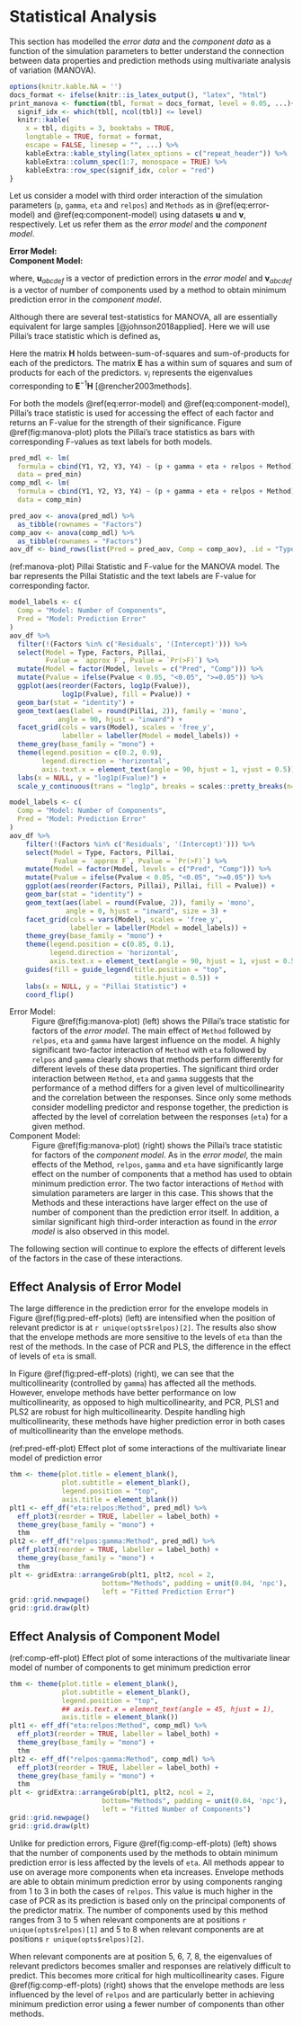 # Statistical Analysis
This section has modelled the _error data_ and the _component data_ as a function of the simulation parameters to better understand the connection between data properties and prediction methods using multivariate analysis of variation (MANOVA).

```r
options(knitr.kable.NA = '')
docs_format <- ifelse(knitr::is_latex_output(), "latex", "html")
print_manova <- function(tbl, format = docs_format, level = 0.05, ...){
  signif_idx <- which(tbl[, ncol(tbl)] <= level)
  knitr::kable(
    x = tbl, digits = 3, booktabs = TRUE,
    longtable = TRUE, format = format,
    escape = FALSE, linesep = "", ...) %>%
    kableExtra::kable_styling(latex_options = c("repeat_header")) %>%
    kableExtra::column_spec(1:7, monospace = TRUE) %>%
    kableExtra::row_spec(signif_idx, color = "red")
}
```

Let us consider a model with third order interaction of the simulation parameters (`p`, `gamma`, `eta` and `relpos`) and `Methods` as in \@ref(eq:error-model) and \@ref(eq:component-model) using datasets $\mathbf{u}$ and $\mathbf{v}$, respectively. Let us refer them as the _error model_ and the _component model_.

**Error Model:**
: \begin{equation}\mathbf{u}_{abcdef} = \boldsymbol{\mu}_u +
  (\texttt{p}_a + \texttt{gamma}_b + \texttt{eta}_c +
    \texttt{relpos}_d + \texttt{Methods}_e)^3 +
  \left(\boldsymbol{\varepsilon}_u\right)_{abcdef}
  (\#eq:error-model)
  \end{equation}

**Component Model:**
: \begin{equation}\mathbf{v}_{abcdef} = \boldsymbol{\mu}_v +
  (\texttt{p}_a + \texttt{gamma}_b + \texttt{eta}_c +
    \texttt{relpos}_d + \texttt{Methods}_e)^3 +
  \left(\boldsymbol{\varepsilon}_v\right)_{abcdef}
  (\#eq:component-model)
  \end{equation}

where, $\mathbf{u}_{abcdef}$ is a vector of prediction errors in the _error model_ and $\mathbf{v}_{abcdef}$ is a vector of number of components used by a method to obtain minimum prediction error in the _component model_.

Although there are several test-statistics for MANOVA, all are essentially equivalent for large samples [@johnson2018applied]. Here we will use Pillai's trace statistic which is defined as,

\begin{equation}
\text{Pillai statistic} = \text{tr}\left[
\left(\mathbf{E} + \mathbf{H}\right)^{-1}\mathbf{H}
\right] = \sum_{i=1}^m{\frac{\nu_i}{1 + \nu_i}}
(\#eq:pillai)
\end{equation}
Here the matrix $\mathbf{H}$ holds between-sum-of-squares and sum-of-products for each of the predictors. The matrix $\mathbf{E}$ has a within sum of squares and sum of products for each of the predictors. $\nu_i$ represents the eigenvalues corresponding to $\mathbf{E}^{-1}\mathbf{H}$ [@rencher2003methods].

For both the models \@ref(eq:error-model) and \@ref(eq:component-model), Pillai's trace statistic is used for accessing the effect of each factor and returns an F-value for the strength of their significance. Figure \@ref(fig:manova-plot) plots the Pillai's trace statistics as bars with corresponding F-values as text labels for both models.

```r
pred_mdl <- lm(
  formula = cbind(Y1, Y2, Y3, Y4) ~ (p + gamma + eta + relpos + Method) ^ 3,
  data = pred_min)
comp_mdl <- lm(
  formula = cbind(Y1, Y2, Y3, Y4) ~ (p + gamma + eta + relpos + Method) ^ 3,
  data = comp_min)
```

```r
pred_aov <- anova(pred_mdl) %>%
  as_tibble(rownames = "Factors")
comp_aov <- anova(comp_mdl) %>%
  as_tibble(rownames = "Factors")
aov_df <- bind_rows(list(Pred = pred_aov, Comp = comp_aov), .id = "Type")
```

(ref:manova-plot) Pillai Statistic and F-value for the MANOVA model. The bar represents the Pillai Statistic and the text labels are F-value for corresponding factor.

```r
model_labels <- c(
  Comp = "Model: Number of Components",
  Pred = "Model: Prediction Error"
)
aov_df %>%
  filter(!(Factors %in% c('Residuals', '(Intercept)'))) %>%
  select(Model = Type, Factors, Pillai,
         Fvalue = `approx F`, Pvalue = `Pr(>F)`) %>%
  mutate(Model = factor(Model, levels = c("Pred", "Comp"))) %>%
  mutate(Pvalue = ifelse(Pvalue < 0.05, "<0.05", ">=0.05")) %>%
  ggplot(aes(reorder(Factors, log1p(Fvalue)),
             log1p(Fvalue), fill = Pvalue)) +
  geom_bar(stat = "identity") +
  geom_text(aes(label = round(Pillai, 2)), family = 'mono',
            angle = 90, hjust = "inward") +
  facet_grid(cols = vars(Model), scales = 'free_y',
             labeller = labeller(Model = model_labels)) +
  theme_grey(base_family = "mono") +
  theme(legend.position = c(0.2, 0.9),
        legend.direction = 'horizontal',
        axis.text.x = element_text(angle = 90, hjust = 1, vjust = 0.5)) +
  labs(x = NULL, y = "log1p(Fvalue)") +
  scale_y_continuous(trans = "log1p", breaks = scales::pretty_breaks(n=6))
```

```r
model_labels <- c(
  Comp = "Model: Number of Components",
  Pred = "Model: Prediction Error"
)
aov_df %>%
    filter(!(Factors %in% c('Residuals', '(Intercept)'))) %>%
    select(Model = Type, Factors, Pillai,
           Fvalue = `approx F`, Pvalue = `Pr(>F)`) %>%
    mutate(Model = factor(Model, levels = c("Pred", "Comp"))) %>%
    mutate(Pvalue = ifelse(Pvalue < 0.05, "<0.05", ">=0.05")) %>%
    ggplot(aes(reorder(Factors, Pillai), Pillai, fill = Pvalue)) +
    geom_bar(stat = "identity") +
    geom_text(aes(label = round(Fvalue, 2)), family = 'mono',
              angle = 0, hjust = "inward", size = 3) +
    facet_grid(cols = vars(Model), scales = 'free_y',
               labeller = labeller(Model = model_labels)) +
    theme_grey(base_family = "mono") +
    theme(legend.position = c(0.85, 0.1),
          legend.direction = 'horizontal',
          axis.text.x = element_text(angle = 90, hjust = 1, vjust = 0.5)) +
    guides(fill = guide_legend(title.position = "top",
                               title.hjust = 0.5)) +
    labs(x = NULL, y = "Pillai Statistic") +
    coord_flip()
```

Error Model:
: Figure \@ref(fig:manova-plot) (left) shows the Pillai's trace statistic for factors of the _error model_. The main effect of `Method` followed by `relpos`, `eta` and `gamma` have largest influence on the model. A highly significant two-factor interaction of `Method` with `eta` followed by `relpos` and `gamma` clearly shows that methods perform differently for different levels of these data properties. The significant third order interaction between `Method`, `eta` and `gamma` suggests that the performance of a method differs for a given level of multicollinearity and the correlation between the responses. Since only some methods consider modelling predictor and response together, the prediction is affected by the level of correlation between the responses (`eta`) for a given method.

Component Model:
: Figure \@ref(fig:manova-plot) (right) shows the Pillai's trace statistic for factors of the _component model_. As in the _error model_, the main effects of the Method, `relpos`, `gamma` and `eta` have significantly large effect on the number of components that a method has used to obtain minimum prediction error. The two factor interactions of `Method` with simulation parameters are larger in this case. This shows that the Methods and these interactions have larger effect on the use of number of component than the prediction error itself. In addition, a similar significant high third-order interaction as found in the _error model_ is also observed in this model.

The following section will continue to explore the effects of different levels of the factors in the case of these interactions.

## Effect Analysis of Error Model

The large difference in the prediction error for the envelope models in Figure \@ref(fig:pred-eff-plots) (left) are intensified when the position of relevant predictor is at `r unique(opts$relpos)[2]`. The results also show that the envelope methods are more sensitive to the levels of `eta` than the rest of the methods. In the case of PCR and PLS, the difference in the effect of levels of `eta` is small.

In Figure \@ref(fig:pred-eff-plots) (right), we can see that the multicollinearity (controlled by `gamma`) has affected all the methods. However, envelope methods have better performance on low multicollinearity, as opposed to high multicollinearity, and PCR, PLS1 and PLS2 are robust for high multicollinearity. Despite handling high multicollinearity, these methods have higher prediction error in both cases of multicollinearity than the envelope methods.

(ref:pred-eff-plot) Effect plot of some interactions of the multivariate linear model of prediction error

```r
thm <- theme(plot.title = element_blank(),
             plot.subtitle = element_blank(),
             legend.position = "top",
             axis.title = element_blank())
plt1 <- eff_df("eta:relpos:Method", pred_mdl) %>%
  eff_plot3(reorder = TRUE, labeller = label_both) +
  theme_grey(base_family = "mono") +
  thm
plt2 <- eff_df("relpos:gamma:Method", pred_mdl) %>%
  eff_plot3(reorder = TRUE, labeller = label_both) +
  theme_grey(base_family = "mono") +
  thm
plt <- gridExtra::arrangeGrob(plt1, plt2, ncol = 2,
                       bottom="Methods", padding = unit(0.04, 'npc'),
                       left = "Fitted Prediction Error")
grid::grid.newpage()
grid::grid.draw(plt)
```


## Effect Analysis of Component Model

(ref:comp-eff-plot) Effect plot of some interactions of the multivariate linear model of number of components to get minimum prediction error

```r
thm <- theme(plot.title = element_blank(),
             plot.subtitle = element_blank(),
             legend.position = "top",
             ## axis.text.x = element_text(angle = 45, hjust = 1),
             axis.title = element_blank())
plt1 <- eff_df("eta:relpos:Method", comp_mdl) %>%
  eff_plot3(reorder = TRUE, labeller = label_both) +
  theme_grey(base_family = "mono") +
  thm
plt2 <- eff_df("relpos:gamma:Method", comp_mdl) %>%
  eff_plot3(reorder = TRUE, labeller = label_both) +
  theme_grey(base_family = "mono") +
  thm
plt <- gridExtra::arrangeGrob(plt1, plt2, ncol = 2,
                       bottom="Methods", padding = unit(0.04, 'npc'),
                       left = "Fitted Number of Components")
grid::grid.newpage()
grid::grid.draw(plt)
```


Unlike for prediction errors, Figure \@ref(fig:comp-eff-plots) (left) shows that the number of components used by the methods to obtain minimum prediction error is less affected by the levels of `eta`. All methods appear to use on average more components when eta increases. Envelope methods are able to obtain minimum prediction error by using components ranging from 1 to 3 in both the cases of `relpos`. This value is much higher in the case of PCR as its prediction is based only on the principal components of the predictor matrix. The number of components used by this method ranges from 3 to 5 when relevant components are at positions `r unique(opts$relpos)[1]` and 5 to 8 when relevant components are at positions  `r unique(opts$relpos)[2]`.

When relevant components are at position 5, 6, 7, 8, the eigenvalues of relevant predictors becomes smaller and responses are relatively difficult to predict. This becomes more critical for high multicollinearity cases. Figure \@ref(fig:comp-eff-plots) (right) shows that the envelope methods are less influenced by the level of `relpos` and are particularly better in achieving minimum prediction error using a fewer number of components than other methods.
